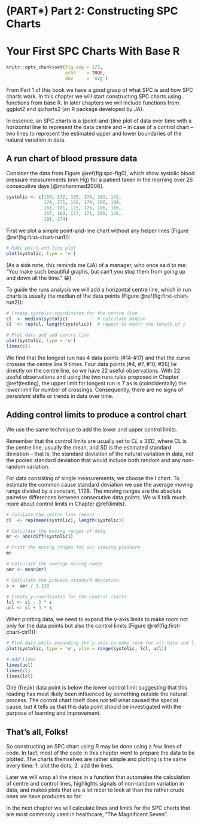 # (PART\*) Part 2: Constructing SPC Charts {-}

# Your First SPC Charts With Base R {#first-chart}

```r
knitr::opts_chunk$set(fig.asp = 2/3,
                      echo    = TRUE,
                      dev     = 'svg')
```

From Part 1 of this book we have a good grasp of what SPC is and how SPC charts work. In this chapter we will start constructing SPC charts using functions from base R. In later chapters we will include functions from ggplot2 and qicharts2 (an R package developed by JA).

In essence, an SPC charts is a (point-and-)line plot of data over time with a horizontal line to represent the data centre and -- in case of a control chart -- two lines to represent the estimated upper and lower boundaries of the natural variation in data.

## A run chart of blood pressure data

Consider the data from Figure \@ref(fig:spc-fig0), which show systolic blood pressure measurements (mm Hg) for a patient taken in the morning over 26 consecutive days [@mohammed2008].

```r
systolic <- c(169, 172, 175, 174, 161, 142,
              174, 171, 168, 174, 180, 194,
              161, 181, 175, 176, 186, 166,
              157, 183, 177, 171, 185, 176,
              181, 174)
```

First we plot a simple point-and-line chart without any helper lines (Figure \@ref(fig:first-chart-run1)):

```r
# Make point-and-line plot
plot(systolic, type = 'o')
```

(As a side note, this reminds me (JA) of a manager, who once said to me: "You make such beautiful graphs, but can't you stop them from going up and down all the time." &#128513;)

To guide the runs analysis we will add a horizontal centre line, which in run charts is usually the median of the data points (Figure \@ref(fig:first-chart-run2)):

```r
# Create systolic-coordinates for the centre line
cl  <- median(systolic)           # calculate median
cl  <- rep(cl, length(systolic))  # repeat to match the length of y

# Plot data and add centre line
plot(systolic, type = 'o')
lines(cl)
```

We find that the longest run has 4 data points (#14-#17) and that the curve crosses the centre line 9 times. Four data points (#4, #7, #10, #26) lie directly on the centre line, so we have 22 useful observations. With 22 useful observations and using the two runs rules proposed in Chapter \@ref(testing), the upper limit for longest run is 7 as is (coincidentally) the lower limit for number of crossings. Consequently, there are no signs of *persistent* shifts or trends in data over time.

## Adding control limits to produce a control chart

We use the same technique to add the lower and upper control limits. 

Remember that the control limits are usually set to $CL \pm 3 SD$, where CL is the centre line, usually the mean, and SD is the estimated standard deviation -- that is, the standard deviation of the natural variation in data, not the pooled standard deviation that would include both random and any non-random variation.

For data consisting of single measurements, we choose the I chart. To estimate the common cause standard deviation we use the average moving range divided by a constant, 1.128. The moving ranges are the absolute pairwise differences between consecutive data points. We will talk much more about control limits in Chapter \@ref(limits).

```r
# Calulate the centre line (mean)
cl  <- rep(mean(systolic), length(systolic))

# Calculate the moving ranges of data
mr <- abs(diff(systolic))

# Print the moving ranges for our viewing pleasure
mr

# Calculate the average moving range
amr <- mean(mr)

# Calculate the process standard deviation
s <- amr / 1.128

# Create y-coordinates for the control limits
lcl <- cl - 3 * s
ucl <- cl + 3 * s
```

When plotting data, we need to expand the y-axis limits to make room not only for the data points but also the control limits (Figure \@ref(fig:first-chart-ctrl1)):

```r
# Plot data while expanding the y-axis to make room for all data and lines
plot(systolic, type = 'o', ylim = range(systolic, lcl, ucl))

# Add lines
lines(ucl)
lines(cl)
lines(lcl)
```

One (freak) data point is below the lower control limit suggesting that this reading has most likely been influenced by something outside the natural process. The control chart itself does not tell what caused the special cause, but it tells us that this data point should be investigated with the purpose of learning and improvement.

## That's all, Folks!

So constructing an SPC chart using R may be done using a few lines of code. In fact, most of the code in this chapter went to prepare the data to be plotted. The charts themselves are rather simple and plotting is the same every time: 1. plot the dots; 2. add the lines.

Later we will wrap all the steps in a function that automates the calculation of centre and control lines, highlights signals of non-random variation in data, and makes plots that are a lot nicer to look at than the rather crude ones we have produces so far.

In the next chapter we will calculate lines and limits for the SPC charts that are most commonly used in healthcare, "The Magnificent Seven".
